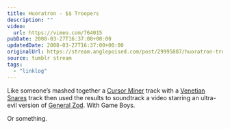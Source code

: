 ```yaml
---
title: Huoratron - $$ Troopers
description: ""
video:
  url: https://vimeo.com/764015
pubDate: 2008-03-27T16:37:00+00:00
updatedDate: 2008-03-27T16:37:00+00:00
originalUrl: https://stream.anglepoised.com/post/29995887/huoratron-troopers-like-someones-mashed
source: tumblr stream
tags:
  - "linklog"
---
```


Like someone&rsquo;s mashed together a [Cursor Miner][1] track with a [Venetian Snares][2] track then used the results to soundtrack a video starring an ultra-evil version of [General Zod][3]. With Game Boys.

Or something.

[1]: http://www.myspace.com/cursorminer
[2]: http://www.venetiansnares.com/
[3]: http://www.zod2008.com/
